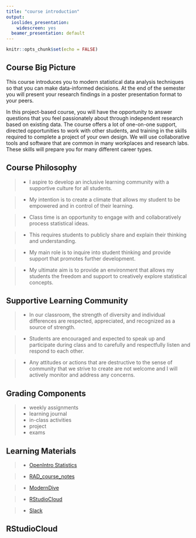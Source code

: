 ```yaml
---
title: "course introduction"
output:
  ioslides_presentation:
    widescreen: yes
  beamer_presentation: default
---
```


```r
knitr::opts_chunk$set(echo = FALSE)
```

## Course Big Picture

This course introduces you to modern statistical data analysis techniques so that you can make data-informed decisions. At the end of the semester you will present your research findings in a poster presentation format to your peers.

In this project-based course, you will have the opportunity to answer questions that you feel passionately about through independent research based on existing data. The course offers a lot of one-on-one support, directed opportunities to work with other students, and training in the skills required to complete a project of your own design. We will use collaborative tools and software that are common in many workplaces and research labs. These skills will prepare you for many different career types.

## Course Philosophy

  >- I aspire to develop an inclusive learning community with a supportive culture for all students. 

  >- My intention is to create a climate that allows my student to be empowered and in control of their learning.  

  >- Class time is an opportunity to engage with and collaboratively process statistical ideas.  

  >- This requires students to publicly share and explain their thinking and understanding.  

  >- My main role is to inquire into student thinking and provide support that promotes further development.  

  >- My ultimate aim is to provide an environment that allows my students the freedom and support to creatively explore statistical concepts.

## Supportive Learning Community

  >- In our classroom, the strength of diversity and individual differences are respected, appreciated, and recognized as a source of strength.  
  
  >- Students are encouraged and expected to speak up and participate during class and to carefully and respectfully listen and respond to each other.  
  
  >- Any attitudes or actions that are destructive to the sense of community that we strive to create are not welcome and I will actively monitor and address any concerns.


## Grading Components

  >- weekly assignments 
  >- learning journal
  >- in-class activities
  >- project
  >- exams

## Learning Materials

  >- [OpenIntro Statistics](https://leanpub.com/openintro-statistics)
  
  >- [RAD_course_notes](https://norcalbiostat.github.io/MATH315/reading/RAD_course_notes_f19.pdf)

  >- [ModernDive](https://moderndive.netlify.com/)
  
  >- [RStudioCloud](rstudio.cloud)
  
  >- [Slack](https://rico-159-s20.slack.com)

## RStudioCloud

  


